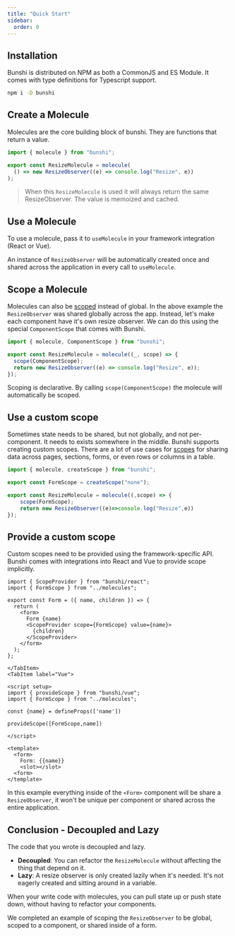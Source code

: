 ```yaml
---
title: "Quick Start"
sidebar:
  order: 0
---
```



## Installation

Bunshi is distributed on NPM as both a CommonJS and ES Module. It comes with type definitions for Typescript support.

```sh
npm i -D bunshi
```

## Create a Molecule

Molecules are the core building block of bunshi. They are functions that return a value.

```ts
import { molecule } from "bunshi";

export const ResizeMolecule = molecule(
  () => new ResizeObserver((e) => console.log("Resize", e))
);
```

> When this `ResizeMolecule` is used it will always return the same ResizeObserver. The value is memoized and cached.

## Use a Molecule

To use a molecule, pass it to `useMolecule` in your framework integration (React or Vue).

<Tabs>
  <TabItem label="React">
    <CodeEditor files={{
      "App.tsx": quickstart.ReactApp,
      "molecules.ts": quickstart.molecules
    }} />
  </TabItem>
  <TabItem label="Vue">
    <CodeEditor 
    files={{
      "src/App.vue": quickstart.VueApp,
      "src/molecules.ts": quickstart.molecules
    }} 
    template="vite-vue" />
  </TabItem>
</Tabs>

An instance of `ResizeObserver` will be automatically created once and shared across the application in every call to `useMolecule`.

## Scope a Molecule

Molecules can also be [scoped](/concepts/scopes) instead of global. In the above example the `ResizeObserver` was shared globally across the app.
Instead, let's make each component have it's own resize observer. We can do this using the special `ComponentScope` that comes with Bunshi.

```ts
import { molecule, ComponentScope } from "bunshi";

export const ResizeMolecule = molecule((_, scope) => {
  scope(ComponentScope);
  return new ResizeObserver((e) => console.log("Resize", e));
});
```

Scoping is declarative. By calling `scope(ComponentScope)` the molecule will automatically be scoped.

## Use a custom scope

Sometimes state needs to be shared, but not globally, and not per-component. It needs to exists somewhere in the middle. Bunshi supports creating custom scopes.
There are a lot of use cases for [scopes](/concepts/scopes) for sharing data across pages, sections, forms, or even rows or columns in a table.

```ts
import { molecule, createScope } from "bunshi";

export const FormScope = createScope("none");

export const ResizeMolecule = molecule((,scope) => {
    scope(FormScope);
    return new ResizeObserver((e)=>console.log("Resize",e))
});
```

## Provide a custom scope

Custom scopes need to be provided using the framework-specific API. Bunshi comes with integrations into React and Vue to provide scope implicitly.

<Tabs>
	<TabItem label="React">

```tsx
import { ScopeProvider } from "bunshi/react";
import { FormScope } from "../molecules";

export const Form = ({ name, children }) => {
  return (
    <form>
      Form {name}
      <ScopeProvider scope={FormScope} value={name}>
        {children}
      </ScopeProvider>
    </form>
  );
};
```

    </TabItem>
    <TabItem label="Vue">

```vue
<script setup>
import { provideScope } from "bunshi/vue";
import { FormScope } from "../molecules";

const {name} = defineProps(['name'])

provideScope([FormScope,name])

</script>

<template>
  <form>
    Form: {{name}}
    <slot></slot>
  <form>
</template>

```

</TabItem>
</Tabs>

In this example everything inside of the `<Form>` component will be share a `ResizeObserver`, it won't be unique per component
or shared across the entire application.

## Conclusion - Decoupled and Lazy

The code that you wrote is decoupled and lazy.

- **Decoupled**: You can refactor the `ResizeMolecule` without affecting the thing that depend on it.
- **Lazy**: A resize observer is only created lazily when it's needed. It's not eagerly created and sitting around in a variable.

When your write code with molecules, you can pull state up or push state down, without having to refactor your components.

We completed an example of scoping the `ResizeObserver` to be global, scoped to a component, or shared inside of a form.
